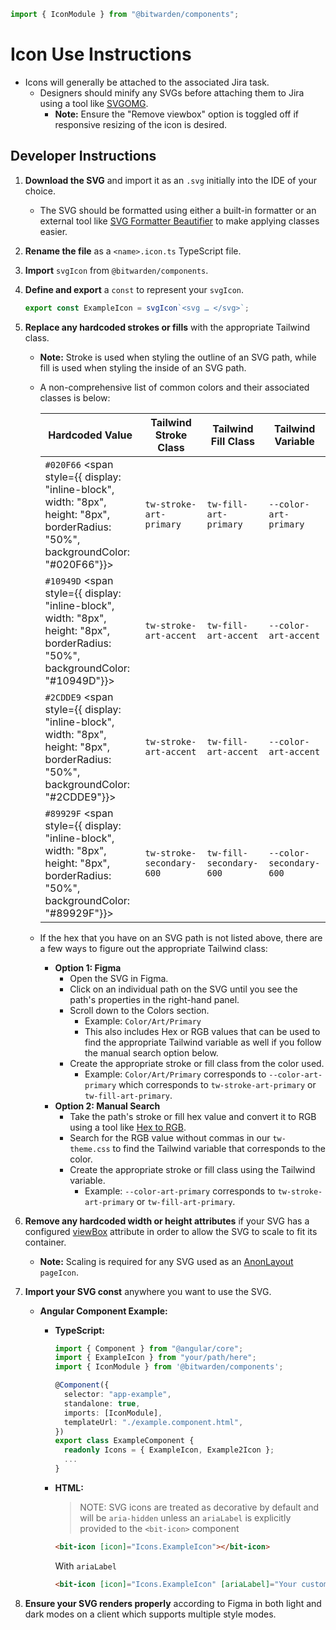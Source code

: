 

<Meta of={stories} />

```ts
import { IconModule } from "@bitwarden/components";
```

# Icon Use Instructions

- Icons will generally be attached to the associated Jira task.
  - Designers should minify any SVGs before attaching them to Jira using a tool like
    [SVGOMG](https://jakearchibald.github.io/svgomg/).
    - **Note:** Ensure the "Remove viewbox" option is toggled off if responsive resizing of the icon
      is desired.

## Developer Instructions

1. **Download the SVG** and import it as an `.svg` initially into the IDE of your choice.

   - The SVG should be formatted using either a built-in formatter or an external tool like
     [SVG Formatter Beautifier](https://codebeautify.org/svg-formatter-beautifier) to make applying
     classes easier.

2. **Rename the file** as a `<name>.icon.ts` TypeScript file.

3. **Import** `svgIcon` from `@bitwarden/components`.

4. **Define and export** a `const` to represent your `svgIcon`.

   ```typescript
   export const ExampleIcon = svgIcon`<svg … </svg>`;
   ```

5. **Replace any hardcoded strokes or fills** with the appropriate Tailwind class.

   - **Note:** Stroke is used when styling the outline of an SVG path, while fill is used when
     styling the inside of an SVG path.

   - A non-comprehensive list of common colors and their associated classes is below:

     | Hardcoded Value                                                                                                                          | Tailwind Stroke Class     | Tailwind Fill Class     | Tailwind Variable       |
     | ---------------------------------------------------------------------------------------------------------------------------------------- | ------------------------- | ----------------------- | ----------------------- |
     | `#020F66` <span style={{ display: "inline-block", width: "8px", height: "8px", borderRadius: "50%", backgroundColor: "#020F66"}}></span> | `tw-stroke-art-primary`   | `tw-fill-art-primary`   | `--color-art-primary`   |
     | `#10949D` <span style={{ display: "inline-block", width: "8px", height: "8px", borderRadius: "50%", backgroundColor: "#10949D"}}></span> | `tw-stroke-art-accent`    | `tw-fill-art-accent`    | `--color-art-accent`    |
     | `#2CDDE9` <span style={{ display: "inline-block", width: "8px", height: "8px", borderRadius: "50%", backgroundColor: "#2CDDE9"}}></span> | `tw-stroke-art-accent`    | `tw-fill-art-accent`    | `--color-art-accent`    |
     | `#89929F` <span style={{ display: "inline-block", width: "8px", height: "8px", borderRadius: "50%", backgroundColor: "#89929F"}}></span> | `tw-stroke-secondary-600` | `tw-fill-secondary-600` | `--color-secondary-600` |

   - If the hex that you have on an SVG path is not listed above, there are a few ways to figure out
     the appropriate Tailwind class:

     - **Option 1: Figma**
       - Open the SVG in Figma.
       - Click on an individual path on the SVG until you see the path's properties in the
         right-hand panel.
       - Scroll down to the Colors section.
         - Example: `Color/Art/Primary`
         - This also includes Hex or RGB values that can be used to find the appropriate Tailwind
           variable as well if you follow the manual search option below.
       - Create the appropriate stroke or fill class from the color used.
         - Example: `Color/Art/Primary` corresponds to `--color-art-primary` which corresponds to
           `tw-stroke-art-primary` or `tw-fill-art-primary`.
     - **Option 2: Manual Search**
       - Take the path's stroke or fill hex value and convert it to RGB using a tool like
         [Hex to RGB](https://www.rgbtohex.net/hex-to-rgb/).
       - Search for the RGB value without commas in our `tw-theme.css` to find the Tailwind variable
         that corresponds to the color.
       - Create the appropriate stroke or fill class using the Tailwind variable.
         - Example: `--color-art-primary` corresponds to `tw-stroke-art-primary` or
           `tw-fill-art-primary`.

6. **Remove any hardcoded width or height attributes** if your SVG has a configured
   [viewBox](https://developer.mozilla.org/en-US/docs/Web/SVG/Attribute/viewBox) attribute in order
   to allow the SVG to scale to fit its container.

   - **Note:** Scaling is required for any SVG used as an
     [AnonLayout](?path=/docs/auth-anon-layout--docs) `pageIcon`.

7. **Import your SVG const** anywhere you want to use the SVG.

   - **Angular Component Example:**

     - **TypeScript:**

       ```typescript
       import { Component } from "@angular/core";
       import { ExampleIcon } from "your/path/here";
       import { IconModule } from '@bitwarden/components';

       @Component({
         selector: "app-example",
         standalone: true,
         imports: [IconModule],
         templateUrl: "./example.component.html",
       })
       export class ExampleComponent {
         readonly Icons = { ExampleIcon, Example2Icon };
         ...
       }
       ```

     - **HTML:**

       > NOTE: SVG icons are treated as decorative by default and will be `aria-hidden` unless an
       > `ariaLabel` is explicitly provided to the `<bit-icon>` component

       ```html
       <bit-icon [icon]="Icons.ExampleIcon"></bit-icon>
       ```

       With `ariaLabel`

       ```html
       <bit-icon [icon]="Icons.ExampleIcon" [ariaLabel]="Your custom label text here"></bit-icon>
       ```

8. **Ensure your SVG renders properly** according to Figma in both light and dark modes on a client
   which supports multiple style modes.
